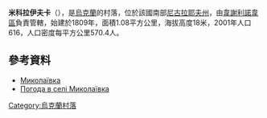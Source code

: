 {{coord|47|22|18|N|31|15|29|E|scale:100000|display=title}}

'''米科拉伊夫卡'''（{{lang-uk|Миколаївка}}），是[[烏克蘭|烏克蘭]]的村落，位於該國南部[[尼古拉耶夫州|尼古拉耶夫州]]，由[[韋謝利諾韋區|韋謝利諾韋區]]負責管轄，始建於1809年，面積1.08平方公里，海拔高度18米，2001年人口616，人口密度每平方公里570.4人。

==參考資料==
* [http://w1.c1.rada.gov.ua/pls/z7503/A005?rdat1=25.04.2016&rf7571=22061 Миколаївка] {{Wayback|url=http://w1.c1.rada.gov.ua/pls/z7503/A005?rdat1=25.04.2016&rf7571=22061 |date=20160531081939 }}
* [http://weather.in.ua/ua/nikolaevskaja/15604 Погода в селі Миколаївка] {{Wayback|url=http://weather.in.ua/ua/nikolaevskaja/15604 |date=20160607052330 }}

{{Ukraine-geo-stub}}
[[Category:烏克蘭村落|Category:烏克蘭村落]]